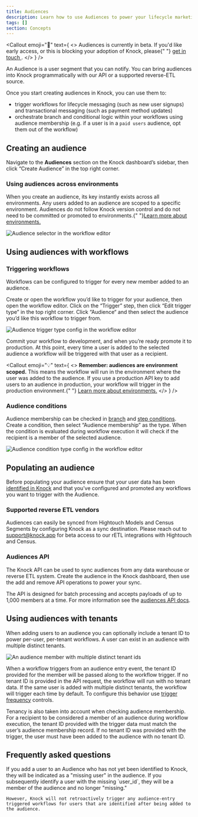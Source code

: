 ```yaml
---
title: Audiences
description: Learn how to use Audiences to power your lifecycle marketing use cases.
tags: []
section: Concepts
---
```


<Callout
  emoji="🚧"
  text={
    <>
      Audiences is currently in beta. If you'd like early access, or this is
      blocking your adoption of Knock, please{" "}
      <a href="mailto:support@knock.app?subject=Audiences beta access">
        get in touch
      </a>
      .
    </>
  }
/>

An Audience is a user segment that you can notify. You can bring audiences into Knock programmatically with our API or a supported reverse-ETL source.

Once you start creating audiences in Knock, you can use them to:

- trigger workflows for lifecycle messaging (such as new user signups) and transactional messaging (such as payment method updates)
- orchestrate branch and conditional logic within your workflows using audience membership (e.g. if a user is in a `paid users` audience, opt them out of the workflow)

## Creating an audience

Navigate to the **Audiences** section on the Knock dashboard’s sidebar, then click “Create Audience” in the top right corner.

### Using audiences across environments

When you create an audience, its key instantly exists across all environments. Any users added to an audience are scoped to a specific environment. Audiences do not follow Knock version control and do not need to be committed or promoted to environments.{" "}<a href="/concepts/environments">Learn more about environments.</a>

<Image
  src="/images/concepts/audiences/workflow-editor-audience-selector.png"
  height={926}
  width={470}
  alt="Audience selector in the workflow editor"
  className="rounded-md border border-gray-200"
/>

## Using audiences with workflows

### Triggering workflows

Workflows can be configured to trigger for every new member added to an audience.

Create or open the workflow you’d like to trigger for your audience, then open the workflow editor. Click on the “Trigger” step, then click “Edit trigger type” in the top right corner. Click “Audience“ and then select the audience you’d like this workflow to trigger from.

<Image
  src="/images/concepts/audiences/audience-trigger-type-config.png"
  height={1846}
  width={1330}
  alt="Audience trigger type config in the workflow editor"
  className="rounded-md border border-gray-200"
/>

Commit your workflow to development, and when you’re ready promote it to production. At this point, every time a user is added to the selected audience a workflow will be triggered with that user as a recipient.

<Callout
  emoji="💡"
  text={
    <>
      <b>Remember: audiences are environment scoped.</b> This means the workflow
      will run in the environment where the user was added to the audience. If
      you use a production API key to add users to an audience in production,
      your workflow will trigger in the production environment.{" "}
      <a href="/concepts/environments">Learn more about environments.</a>
    </>
  }
/>

### Audience conditions

Audience membership can be checked in [branch](designing-workflows/branch-function#adding-conditions-to-branches) and [step conditions](/designing-workflows/step-conditions). Create a condition, then select “Audience membership” as the type. When the condition is evaluated during workflow execution it will check if the recipient is a member of the selected audience.

<Image
  src="/images/concepts/audiences/condition-config.png"
  alt="Audience condition type config in the workflow editor"
  width={854}
  height={572}
  className="rounded-md border border-gray-200"
/>

## Populating an audience

Before populating your audience ensure that your user data has been [identified in Knock](/managing-recipients/identifying-recipients) and that you’ve configured and promoted any workflows you want to trigger with the Audience.

### Supported reverse ETL vendors

Audiences can easily be synced from Hightouch Models and Census Segments by configuring Knock as a sync destination. Please reach out to support@knock.app for beta access to our rETL integrations with Hightouch and Census.

### Audiences API

The Knock API can be used to sync audiences from any data warehouse or reverse ETL system. Create the audience in the Knock dashboard, then use the add and remove API operations to power your sync.

The API is designed for batch processing and accepts payloads of up to 1,000 members at a time. For more information see the [audiences API docs](/reference#audiences).

## Using audiences with tenants

When adding users to an audience you can optionally include a tenant ID to power per-user, per-tenant workflows. A user can exist in an audience with multiple distinct tenants.

<Image
  src="/images/concepts/audiences/audience-member-with-multiple-tenant-ids.png"
  alt="An audience member with multiple distinct tenant ids"
  width={1710}
  height={550}
  className="rounded-md border border-gray-200"
/>

When a workflow triggers from an audience entry event, the tenant ID provided for the member will be passed along to the workflow trigger. If no tenant ID is provided in the API request, the workflow will run with no tenant data. If the same user is added with multiple distinct tenants, the workflow will trigger each time by default. To configure this behavior use [trigger frequency](/send-notifications/triggering-workflows#controlling-workflow-trigger-frequency) controls.

Tenancy is also taken into account when checking audience membership. For a recipient to be considered a member of an audience during workflow execution, the tenant ID provided with the trigger data must match the user’s audience membership record. If no tenant ID was provided with the trigger, the user must have been added to the audience with no tenant ID.

## Frequently asked questions

<AccordionGroup>
  <Accordion title="What happens if my audience contains a 'missing user' who I subsequently identify to Knock?">
    If you add a user to an Audience who has not yet been identified to Knock, they will be indicated as a "missing user" in the audience. If you subsequently identify a user with the missing `user_id`, they will be a member of the audience and no longer "missing."

    However, Knock will not retroactively trigger any audience-entry triggered workflows for users that are identified after being added to the audience.

  </Accordion>
</AccordionGroup>
